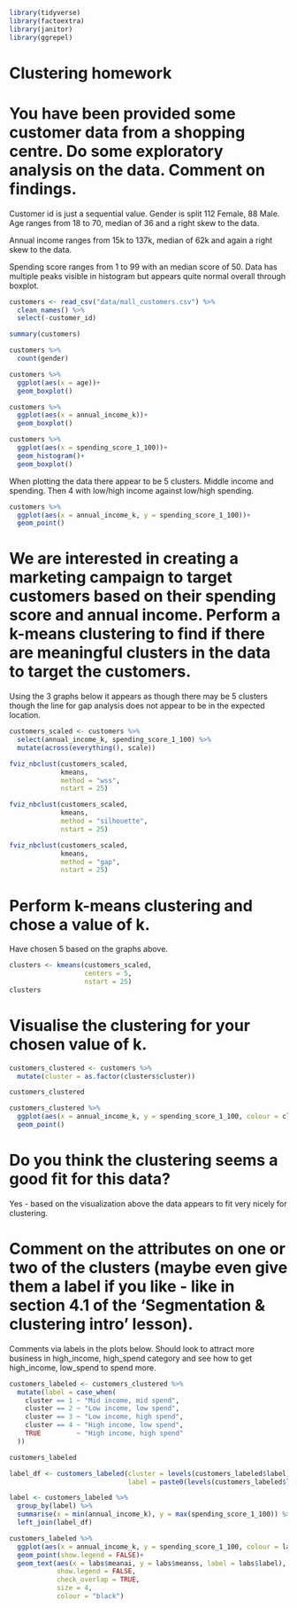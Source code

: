 
```r
library(tidyverse)
library(factoextra)
library(janitor)
library(ggrepel)
```
# Clustering homework
# You have been provided some customer data from a shopping centre. Do some exploratory analysis on the data. Comment on findings.

Customer id is just a sequential value.
Gender is split 112 Female, 88 Male.
Age ranges from 18 to 70, median of 36 and a right skew to the data.

Annual income ranges from 15k to 137k, median of 62k and again a right skew to the data.

Spending score ranges from 1 to 99 with an median score of 50. Data has multiple peaks visible in histogram but appears quite normal overall through boxplot. 
```r
customers <- read_csv("data/mall_customers.csv") %>% 
  clean_names() %>% 
  select(-customer_id)

summary(customers)

customers %>% 
  count(gender)

customers %>% 
  ggplot(aes(x = age))+
  geom_boxplot()

customers %>% 
  ggplot(aes(x = annual_income_k))+
  geom_boxplot()

customers %>% 
  ggplot(aes(x = spending_score_1_100))+
  geom_histogram()+
  geom_boxplot()
```
When plotting the data there appear to be 5 clusters. Middle income and spending. Then 4 with low/high income against low/high spending.
```r

customers %>% 
  ggplot(aes(x = annual_income_k, y = spending_score_1_100))+
  geom_point()

```
# We are interested in creating a marketing campaign to target customers based on their spending score and annual income. Perform a k-means clustering to find if there are meaningful clusters in the data to target the customers.

Using the 3 graphs below it appears as though there may be 5 clusters though the line for gap analysis does not appear to be in the expected location.

```r

customers_scaled <- customers %>% 
  select(annual_income_k, spending_score_1_100) %>% 
  mutate(across(everything(), scale))

fviz_nbclust(customers_scaled,
             kmeans,
             method = "wss",
             nstart = 25)

fviz_nbclust(customers_scaled,
             kmeans,
             method = "silhouette",
             nstart = 25)

fviz_nbclust(customers_scaled,
             kmeans,
             method = "gap",
             nstart = 25)
```


# Perform k-means clustering and chose a value of k.
Have chosen 5 based on the graphs above.
```r

clusters <- kmeans(customers_scaled,
                   centers = 5,
                   nstart = 25)
clusters
```


# Visualise the clustering for your chosen value of k.


```r
customers_clustered <- customers %>% 
  mutate(cluster = as.factor(clusters$cluster))

customers_clustered
```

```r

customers_clustered %>% 
  ggplot(aes(x = annual_income_k, y = spending_score_1_100, colour = cluster), colour = c(2:6))+
  geom_point()
```


# Do you think the clustering seems a good fit for this data?

Yes - based on the visualization above the data appears to fit very nicely for clustering.

# Comment on the attributes on one or two of the clusters (maybe even give them a label if you like - like in section 4.1 of the ‘Segmentation & clustering intro’ lesson).

Comments via labels in the plots below. Should look to attract more business in high_income, high_spend category and see how to get high_income, low_spend to spend more.

```r
customers_labeled <- customers_clustered %>% 
  mutate(label = case_when(
    cluster == 1 ~ "Mid income, mid spend",
    cluster == 2 ~ "Low income, low spend",
    cluster == 3 ~ "Low income, high spend",
    cluster == 4 ~ "High income, low spend",
    TRUE         ~ "High income, high spend"
  ))

customers_labeled
```

```r

label_df <- customers_labeled(cluster = levels(customers_labeled$label),
                              label = paste0(levels(customers_labeled$label)))

label <- customers_labeled %>% 
  group_by(label) %>% 
  summarise(x = min(annual_income_k), y = max(spending_score_1_100)) %>% 
  left_join(label_df)

customers_labeled %>% 
  ggplot(aes(x = annual_income_k, y = spending_score_1_100, colour = label), colour = c(2:6))+
  geom_point(show.legend = FALSE)+
  geom_text(aes(x = labs$meanai, y = labs$meanss, label = labs$label),
            show.legend = FALSE,
            check_overlap = TRUE,
            size = 4,
            colour = "black")
```

